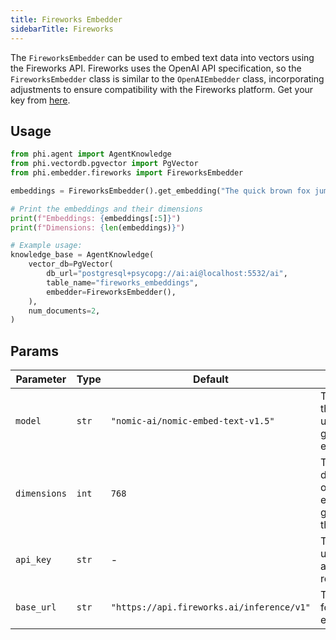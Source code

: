 ```yaml
---
title: Fireworks Embedder
sidebarTitle: Fireworks
---
```


The `FireworksEmbedder` can be used to embed text data into vectors using the Fireworks API. Fireworks uses the OpenAI API specification, so the `FireworksEmbedder` class is similar to the `OpenAIEmbedder` class, incorporating adjustments to ensure compatibility with the Fireworks platform. Get your key from [here](https://fireworks.ai/account/api-keys).

## Usage

```python cookbook/embedders/fireworks_embedder.py
from phi.agent import AgentKnowledge
from phi.vectordb.pgvector import PgVector
from phi.embedder.fireworks import FireworksEmbedder

embeddings = FireworksEmbedder().get_embedding("The quick brown fox jumps over the lazy dog.")

# Print the embeddings and their dimensions
print(f"Embeddings: {embeddings[:5]}")
print(f"Dimensions: {len(embeddings)}")

# Example usage:
knowledge_base = AgentKnowledge(
    vector_db=PgVector(
        db_url="postgresql+psycopg://ai:ai@localhost:5532/ai",
        table_name="fireworks_embeddings",
        embedder=FireworksEmbedder(),
    ),
    num_documents=2,
)
```

## Params

| Parameter    | Type  | Default                                   | Description                                                  |
| ------------ | ----- | ----------------------------------------- | ------------------------------------------------------------ |
| `model`      | `str` | `"nomic-ai/nomic-embed-text-v1.5"`        | The name of the model used for generating embeddings.        |
| `dimensions` | `int` | `768`                                     | The dimensionality of the embeddings generated by the model. |
| `api_key`    | `str` | -                                         | The API key used for authenticating requests.                |
| `base_url`   | `str` | `"https://api.fireworks.ai/inference/v1"` | The base URL for the API endpoint.                           |
